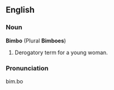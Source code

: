 ==English==
===Noun===
'''Bimbo''' (Plural '''Bimboes''')
#Derogatory term for a young woman.
===Pronunciation===
bim.bo